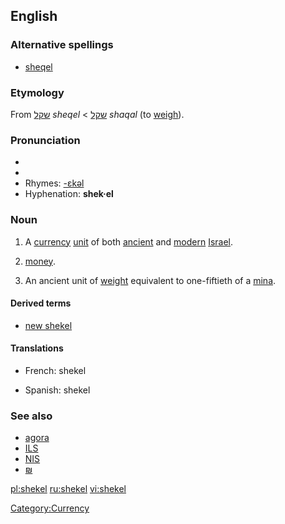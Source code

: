 {{was wotd|2006|November|22}}
==English==
{{wikipedia}}
===Alternative spellings===
*[[sheqel]]

===Etymology===
From {{Hebr.}} [[שקל]] ''sheqel'' < [[שקל]] ''shaqal'' (to [[weigh]]).

===Pronunciation===
*{{IPA|/'ʃekəl/}}
*{{audio|en-us-shekel.ogg|Audio (US)}}
*Rhymes: [[Rhymes:English:-ɛkəl|-ɛkəl]]
*Hyphenation: '''shek·el'''

===Noun===
{{en-noun|pl='''[[shekels]]''' or '''[[shekalim]]'''}}

# A [[currency]] [[unit]] of both [[ancient]] and [[modern]] [[Israel]].
# {{cattag|informal}} [[money]].
# An ancient unit of [[weight]] equivalent to one-fiftieth of a [[mina]].

====Derived terms====
*[[new shekel]]

====Translations====
{{top|currency unit in Israel}}
*French: shekel {{m}}
{{mid}}
*Spanish: shekel {{m}}
{{bottom}}

===See also===
*[[agora]]
*[[ILS]]
*[[NIS]]
*[[₪]]

[[Category:Currency]]

[[pl:shekel]]
[[ru:shekel]]
[[vi:shekel]]